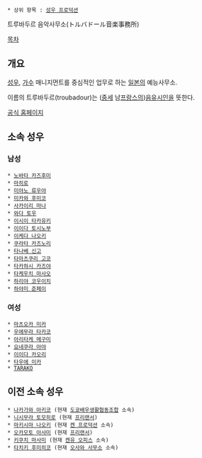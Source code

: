  * 상위 항목 : [[성우 프로덕션]]

트루바두르 음악사무소(トルバドール音楽事務所)

[[목차]]

== 개요 ==
[[성우]], [[가수]] 매니지먼트를 중심적인 업무로 하는 [[일본]]의 예능사무소.

이름의 트루바두르(troubadour)는 ([[중세]] 남[[프랑스]]의)[[음유시인]]을 뜻한다.

[http://www.troubadour.co.jp/ 공식 홈페이지]

== 소속 성우 ==
=== 남성 ===
 * [[노바타 카즈후미]]
 * [[마히로]]
 * [[미야노 류우야]]
 * [[미카와 후미코]]
 * [[사카이리 마나]]
 * [[와다 토우]]
 * [[이시이 타카유키]]
 * [[이이다 토시노부]]
 * [[이케다 나오키]]
 * [[쿠라타 카즈노리]]
 * [[타나베 신고]]
 * [[타마츠쿠리 고코]]
 * [[타카하시 카즈야]]
 * [[타케우치 마사오]]
 * [[하리야 코우이치]]
 * [[하야미 준페이]]

=== 여성 ===
 * [[마츠오카 미카]]
 * [[우에무라 타카코]]
 * [[아리타케 메구미]]
 * [[요네쿠라 아야]]
 * [[이이다 카오리]]
 * [[타우에 미카]]
 * [[TARAKO]]

== 이전 소속 성우 ==
 * [[나카가와 아키코]] (현재 [[도쿄배우생활협동조합]] 소속)
 * [[니시무라 토모히로]] (현재 [[프리랜서]])
 * [[마키시마 나오키]] (현재 [[켄 프로덕션]] 소속)
 * [[오카모토 아사미]] (현재 [[프리랜서]])
 * [[키쿠치 마사미]] (현재 [[켄유 오피스]] 소속)
 * [[타치키 후미히코]] (현재 [[오사와 사무소]] 소속)
